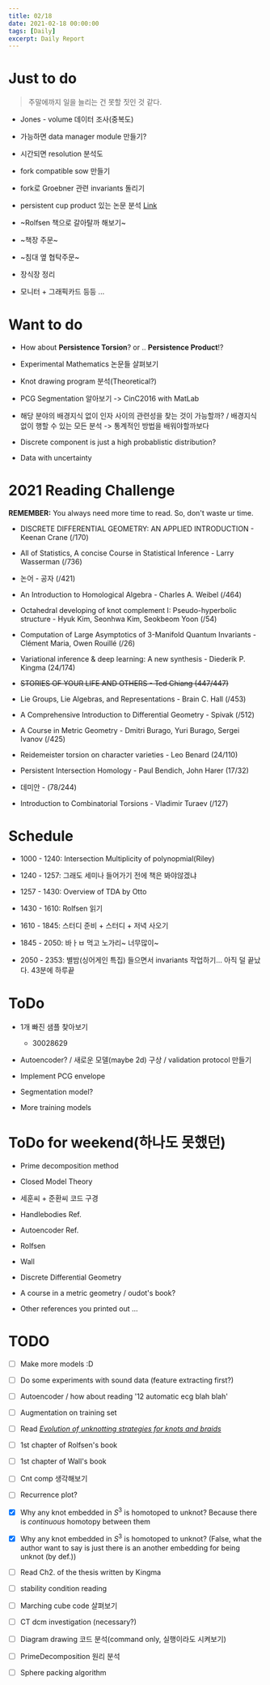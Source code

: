 ```yaml
---
title: 02/18
date: 2021-02-18 00:00:00
tags: [Daily]
excerpt: Daily Report
---
```

 

# Just to do

> 주말에까지 일을 늘리는 건 못할 짓인 것 같다.

* Jones - volume 데이터 조사(중복도)

* 가능하면 data manager module 만들기?

* 시간되면 resolution 분석도

* fork compatible sow 만들기

* fork로 Groebner 관련 invariants 돌리기

* persistent cup product 있는 논문 분석 [Link](https://arxiv.org/pdf/1902.09138.pdf)

* ~Rolfsen 책으로 갈아탈까 해보기~

* ~책장 주문~

* ~침대 옆 협탁주문~

* 장식장 정리

* 모니터 + 그래픽카드 등등 ...

# Want to do 

* How about __Persistence Torsion__? or .. __Persistence Product__!?

* Experimental Mathematics 논문들 살펴보기

* Knot drawing program 분석(Theoretical?)

* PCG Segmentation 알아보기 -> CinC2016 with MatLab

* 해당 분야의 배경지식 없이 인자 사이의 관련성을 찾는 것이 가능할까? / 배경지식 없이 행할 수 있는 모든 분석 -> 통계적인 방법을 배워야할까보다

* Discrete component is just a high probablistic distribution?

* Data with uncertainty

# 2021 Reading Challenge

__REMEMBER:__ You always need more time to read. So, don't waste ur time.

* DISCRETE DIFFERENTIAL GEOMETRY: AN APPLIED INTRODUCTION - Keenan Crane (/170)

* All of Statistics, A concise Course in Statistical Inference - Larry Wasserman (/736)

* 논어 - 공자 (/421)

* An Introduction to Homological Algebra - Charles A. Weibel (/464)

* Octahedral developing of knot complement I: Pseudo-hyperbolic structure - Hyuk Kim, Seonhwa Kim, Seokbeom Yoon (/54)

* Computation of Large Asymptotics of 3-Manifold Quantum Invariants - Clément Maria, Owen Rouillé (/26)

* Variational inference & deep learning: A new synthesis - Diederik P. Kingma (24/174)

* ~~STORIES OF YOUR LIFE AND OTHERS - Ted Chiang (447/447)~~

* Lie Groups, Lie Algebras, and Representations - Brain C. Hall (/453)

* A Comprehensive Introduction to Differential Geometry - Spivak (/512)

* A Course in Metric Geometry - Dmitri Burago, Yuri Burago, Sergei Ivanov (/425)

* Reidemeister torsion on character varieties - Leo Benard (24/110)

* Persistent Intersection Homology - Paul Bendich, John Harer (17/32)

* 데미안 - (78/244)

* Introduction to Combinatorial Torsions - Vladimir Turaev (/127)

# Schedule

* 1000 - 1240: Intersection Multiplicity of polynopmial(Riley)

* 1240 - 1257: 그래도 세미나 들어가기 전에 책은 봐야않겠냐

* 1257 - 1430: Overview of TDA by Otto

* 1430 - 1610: Rolfsen 읽기

* 1610 - 1845: 스터디 준비 + 스터디 + 저녁 사오기

* 1845 - 2050: 바ㅏㅂ 먹고 노가리~ 너무많이~

* 2050 - 2353: 별밤(싱어게인 특집) 들으면서 invariants 작업하기... 아직 덜 끝났다. 43분에 하루끝

# ToDo

* 1개 빠진 샘플 찾아보기 
    * 30028629

* Autoencoder? / 새로운 모델(maybe 2d) 구상 / validation protocol 만들기

* Implement PCG envelope

* Segmentation model?

* More training models

# ToDo for weekend(하나도 못했던)

* Prime decomposition method

* Closed Model Theory

* 세훈씨 + 준환씨 코드 구경

* Handlebodies Ref.

* Autoencoder Ref.

* Rolfsen

* Wall

* Discrete Differential Geometry

* A course in a metric geometry / oudot's book?

* Other references you printed out ...

# TODO

- [ ] Make more models :D

- [ ] Do some experiments with sound data (feature extracting first?)

- [ ] Autoencoder / how about reading '12 automatic ecg blah blah'

- [ ] Augmentation on training set

- [ ] Read [_Evolution of unknotting strategies for knots and braids_](https://arxiv.org/abs/1302.0787)

- [ ] 1st chapter of Rolfsen's book

- [ ] 1st chapter of Wall's book

- [ ] Cnt comp 생각해보기

- [ ] Recurrence plot?

- [x] Why any knot embedded in $S^3$ is homotoped to unknot? Because there is _continuous_ homotopy between  them

- [x] Why any knot embedded in $S^3$ is homotoped to unknot? (False, what the author want to say is just there is an another embedding for being unknot (by def.))

- [ ] Read Ch2. of the thesis written by Kingma

- [ ] stability condition reading

- [ ] Marching cube code 살펴보기

- [ ] CT dcm investigation (necessary?)

- [ ] Diagram drawing 코드 분석(command only, 실행이라도 시켜보기)

- [ ] PrimeDecomposition 원리 분석

- [ ] Sphere packing algorithm



